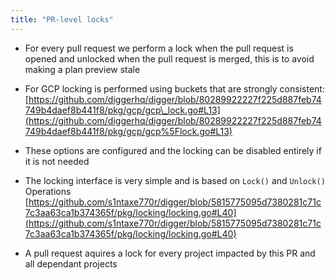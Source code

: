 ```yaml
---
title: "PR-level locks"
---
```


* For every pull request we perform a lock when the pull request is opened and unlocked when the pull request is merged, this is to avoid making a plan preview stale

* For GCP locking is performed using buckets that are strongly consistent: [https://github.com/diggerhq/digger/blob/80289922227f225d887feb74749b4daef8b441f8/pkg/gcp/gcp\_lock.go#L13](https://github.com/diggerhq/digger/blob/80289922227f225d887feb74749b4daef8b441f8/pkg/gcp/gcp%5Flock.go#L13)

* These options are configured and the locking can be disabled entirely if it is not needed

* The locking interface is very simple and is based on `Lock()` and `Unlock()` Operations [https://github.com/s1ntaxe770r/digger/blob/5815775095d7380281c71c7c3aa63ca1b374365f/pkg/locking/locking.go#L40](https://github.com/s1ntaxe770r/digger/blob/5815775095d7380281c71c7c3aa63ca1b374365f/pkg/locking/locking.go#L40)

* A pull request aquires a lock for every project impacted by this PR and all dependant projects